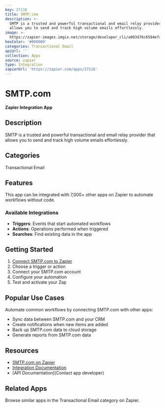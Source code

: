 ```yaml
---
key: 27116
title: SMTP.com
description: >-
  SMTP is a trusted and powerful transactional and email relay provider that
  allows you to send and track high volume emails effortlessly.
image: >-
  https://zapier-images.imgix.net/storage/developer_cli/a903d76c6584eface73a59310f978050.png?auto=format%2Ccompress&ixlib=python-3.0.0&q=50
hexColor: '#000000'
categories: Transactional Email
apiUrl: ''
collection: Apps
source: zapier
type: Integration
zapierUrl: 'https://zapier.com/apps/27116'
---
```

# SMTP.com

**Zapier Integration App**

## Description

SMTP is a trusted and powerful transactional and email relay provider that allows you to send and track high volume emails effortlessly.

## Categories

Transactional Email

## Features

This app can be integrated with 7,000+ other apps on Zapier to automate workflows without code.

### Available Integrations

- **Triggers**: Events that start automated workflows
- **Actions**: Operations performed when triggered
- **Searches**: Find existing data in the app

## Getting Started

1. [Connect SMTP.com to Zapier](https://zapier.com/apps/27116)
2. Choose a trigger or action
3. Connect your SMTP.com account
4. Configure your automation
5. Test and activate your Zap

## Popular Use Cases

Automate common workflows by connecting SMTP.com with other apps:

- Sync data between SMTP.com and your CRM
- Create notifications when new items are added
- Back up SMTP.com data to cloud storage
- Generate reports from SMTP.com data

## Resources

- [SMTP.com on Zapier](https://zapier.com/apps/27116)
- [Integration Documentation](https://zapier.com/apps/27116/integrations)
- [API Documentation](Contact app developer)

## Related Apps

Browse similar apps in the Transactional Email category on Zapier.
